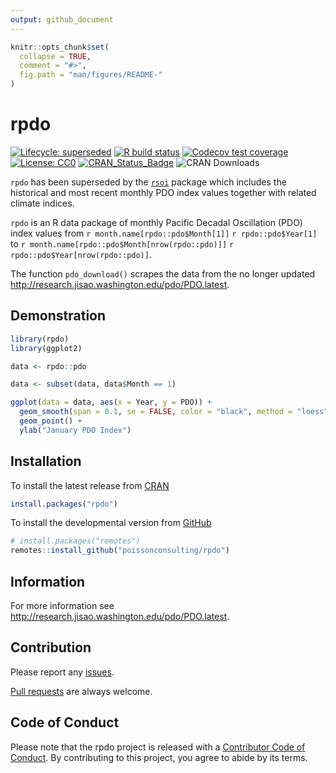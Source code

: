 ```yaml
---
output: github_document
---
```


<!-- README.md is generated from README.Rmd. Please edit that file -->

```r
knitr::opts_chunk$set(
  collapse = TRUE,
  comment = "#>",
  fig.path = "man/figures/README-"
)
```

# rpdo

<!-- badges: start -->
[![Lifecycle: superseded](https://img.shields.io/badge/lifecycle-superseded-blue.svg)](https://lifecycle.r-lib.org/articles/stages.html#superseded)
[![R build status](https://github.com/poissonconsulting/rpdo/workflows/R-CMD-check/badge.svg)](https://github.com/poissonconsulting/rpdo/actions)
[![Codecov test coverage](https://codecov.io/gh/poissonconsulting/rpdo/branch/master/graph/badge.svg)](https://codecov.io/gh/poissonconsulting/rpdo?branch=master)
[![License: CC0](https://img.shields.io/badge/License-CC0-blue.svg)](https://creativecommons.org/publicdomain/zero/1.0/)
[![CRAN_Status_Badge](http://www.r-pkg.org/badges/version/rpdo)](https://cran.r-project.org/package=rpdo)
![CRAN Downloads](http://cranlogs.r-pkg.org/badges/rpdo)
<!-- badges: end -->

`rpdo` has been superseded by the [`rsoi`](https://github.com/boshek/rsoi) package which includes the historical and most recent monthly PDO index values together with related climate indices.

`rpdo` is an R data package of monthly Pacific Decadal Oscillation (PDO) index 
values from `r month.name[rpdo::pdo$Month[1]]` `r rpdo::pdo$Year[1]` to `r month.name[rpdo::pdo$Month[nrow(rpdo::pdo)]]` `r rpdo::pdo$Year[nrow(rpdo::pdo)]`.

The function `pdo_download()` scrapes the 
data from the no longer updated <http://research.jisao.washington.edu/pdo/PDO.latest>.

## Demonstration

```r
library(rpdo)
library(ggplot2)

data <- rpdo::pdo

data <- subset(data, data$Month == 1)

ggplot(data = data, aes(x = Year, y = PDO)) +
  geom_smooth(span = 0.1, se = FALSE, color = "black", method = "loess") +
  geom_point() +
  ylab("January PDO Index")
```

## Installation

To install the latest release from [CRAN](https://cran.r-project.org)
```r
install.packages("rpdo")
```

To install the developmental version from [GitHub](https://github.com/poissonconsulting/rpdo)
```r
# install.packages("remotes")
remotes::install_github("poissonconsulting/rpdo")
```

## Information

For more information see <http://research.jisao.washington.edu/pdo/PDO.latest>.

## Contribution

Please report any [issues](https://github.com/poissonconsulting/rpdo/issues).

[Pull requests](https://github.com/poissonconsulting/rpdo/pulls) are always welcome.

## Code of Conduct

Please note that the rpdo project is released with a [Contributor Code of Conduct](https://contributor-covenant.org/version/2/0/CODE_OF_CONDUCT.html). By contributing to this project, you agree to abide by its terms.

